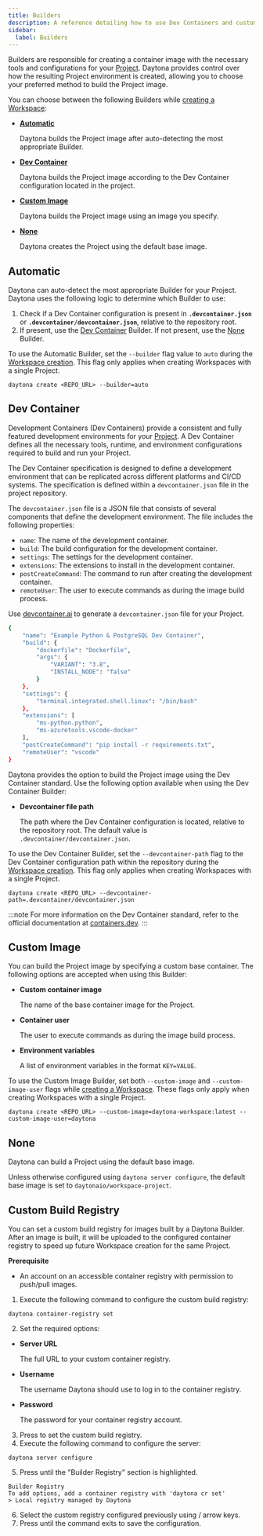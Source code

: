 ```yaml
---
title: Builders
description: A reference detailing how to use Dev Containers and custom images as the base for your project.
sidebar:
  label: Builders
---
```



Builders are responsible for creating a container image with the necessary tools and configurations for your [Project](/docs/usage/projects).
Daytona provides control over how the resulting Project environment is created, allowing you to choose your preferred method to build the Project image.

You can choose between the following Builders while [creating a Workspace](/docs/usage/workspaces#create-a-workspace):

- [**Automatic**](#automatic)

   Daytona builds the Project image after auto-detecting the most appropriate Builder.

- [**Dev Container**](#dev-container)

   Daytona builds the Project image according to the Dev Container configuration located in the project.

- [**Custom Image**](#custom-image)

   Daytona builds the Project image using an image you specify.

- [**None**](#none)

   Daytona creates the Project using the default base image.

## Automatic

Daytona can auto-detect the most appropriate Builder for your Project. Daytona uses the following logic to determine which Builder to use:

1. Check if a Dev Container configuration is present in **`.devcontainer.json`** or **`.devcontainer/devcontainer.json`**, relative to the repository root.
2. If present, use the [Dev Container](#dev-container) Builder. If not present, use the [None](#none) Builder.

To use the Automatic Builder, set the `--builder` flag value to `auto` during the [Workspace creation](/docs/usage/workspaces#create-a-workspace). This flag only applies when creating Workspaces with a single Project.

```shell
daytona create <REPO_URL> --builder=auto
```

## Dev Container

Development Containers (Dev Containers) provide a consistent and fully featured development environments for your [Project](/docs/usage/projects). A Dev Container defines all the necessary tools, runtime, and environment configurations required to build and run your Project.

The Dev Container specification is designed to define a development environment that can be replicated across different platforms and CI/CD systems. The specification is defined within a `devcontainer.json` file in the project repository.

The `devcontainer.json` file is a JSON file that consists of several components that define the development environment. The file includes the following properties:

- `name`: The name of the development container.
- `build`: The build configuration for the development container.
- `settings`: The settings for the development container.
- `extensions`: The extensions to install in the development container.
- `postCreateCommand`: The command to run after creating the development container.
- `remoteUser`: The user to execute commands as during the image build process.

Use [devcontainer.ai](https://devcontainer.ai/) to generate a `devcontainer.json` file for your Project.

```sh
{
    "name": "Example Python & PostgreSQL Dev Container",
    "build": {
        "dockerfile": "Dockerfile",
        "args": {
            "VARIANT": "3.8",
            "INSTALL_NODE": "false"
        }
    },
    "settings": {
        "terminal.integrated.shell.linux": "/bin/bash"
    },
    "extensions": [
        "ms-python.python",
        "ms-azuretools.vscode-docker"
    ],
    "postCreateCommand": "pip install -r requirements.txt",
    "remoteUser": "vscode"
}
```

Daytona provides the option to build the Project image using the Dev Container standard. Use the following option available when using the Dev Container Builder:

- **Devcontainer file path**

   The path where the Dev Container configuration is located, relative to the repository root.
   The default value is `.devcontainer/devcontainer.json`.

To use the Dev Container Builder, set the `--devcontainer-path` flag to the Dev Container configuration path within the repository during the [Workspace creation](/docs/usage/workspaces#create-a-workspace). This flag only applies when creating Workspaces with a single Project.

```shell showLineNumbers
daytona create <REPO_URL> --devcontainer-path=.devcontainer/devcontainer.json
```

:::note
For more information on the Dev Container standard, refer to the official documentation at [containers.dev](https://containers.dev/).
:::

## Custom Image

You can build the Project image by specifying a custom base container.
The following options are accepted when using this Builder:

- **Custom container image**

   The name of the base container image for the Project.

- **Container user**

   The user to execute commands as during the image build process.

- **Environment variables**

   A list of environment variables in the format `KEY=VALUE`.

To use the Custom Image Builder, set both `--custom-image` and `--custom-image-user` flags while [creating a Workspace](/docs/usage/workspaces#create-a-workspace). These flags only apply when creating Workspaces with a single Project.

```shell
daytona create <REPO_URL> --custom-image=daytona-workspace:latest --custom-image-user=daytona
```

## None

Daytona can build a Project using the default base image.

Unless otherwise configured using `daytona server configure`, the default base image is set to `daytonaio/workspace-project`.

## Custom Build Registry

You can set a custom build registry for images built by a Daytona Builder.
After an image is built, it will be uploaded to the configured container registry to speed up future Workspace creation for the same Project.

**Prerequisite**

- An account on an accessible container registry with permission to push/pull images.

1. Execute the following command to configure the custom build registry:

```shell
daytona container-registry set
```

2. Set the required options:

- **Server URL**

   The full URL to your custom container registry.

- **Username**

   The username Daytona should use to log in to the container registry.

- **Password**

   The password for your container registry account.

3. Press <Keyboard shortcuts="Enter" /> to set the custom build registry.
4. Execute the following command to configure the server:

```shell
daytona server configure
```

5. Press <Keyboard shortcuts="Enter" /> until the "Builder Registry" section is highlighted.

```text
Builder Registry
To add options, add a container registry with 'daytona cr set'
> Local registry managed by Daytona
```

6. Select the custom registry configured previously using <Keyboard shortcuts="↑" /> / <Keyboard shortcuts="↓" /> arrow keys.
7. Press <Keyboard shortcuts="Enter" /> until the command exits to save the configuration.
